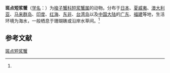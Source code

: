 {{Speciesbox
| name = 斑点短浆蟹
| status = 
| status_system = 
| image = 
| genus = Thalamita
| species = picta
| authority = (Stimpson, 1858)<ref name='id11682'>{{cite web| url =http://www.bioinfo.cn/db05/BjdwSpecies.php?action=view&id=11682| title =斑点短浆蟹| work =《中国动物物种编目数据库》| publisher =中国科学院微生物研究所| author =中国科学院动物研究所| accessdate =2009-04-28| deadurl =yes| archiveurl =https://web.archive.org/web/20160305050547/http://www.bioinfo.cn/db05/BjdwSpecies.php?action=view&id=11682| archivedate =2016-03-05}}</ref>
}}

'''斑点短浆蟹'''（[[学名|学名]]：{{lang|la|''Thalamita picta''}}）为[[梭子蟹科|梭子蟹科]][[短浆蟹属|短浆蟹属]]的动物。分布于[[日本|日本]]、[[夏威夷|夏威夷]]、[[澳大利亚|澳大利亚]]、[[马来群岛|马来群岛]]、[[印度|印度]]、[[红海|红海]]、[[东非|东非]]、[[台湾岛|台湾岛]]以及[[中国大陆|中国大陆]]的[[广东|广东]]、[[福建|福建]]等地，生活环境为海水，一般栖息于珊瑚礁或沿岸水草间。<ref name='id11682'/>

== 参考文献 ==
{{reflist}}

{{Wikispecies|Thalamita picta}}
{{Taxonbar|from=Q4479147}}

[[Category:短浆蟹属|斑点短浆蟹]]


{{螃蟹小作品}}